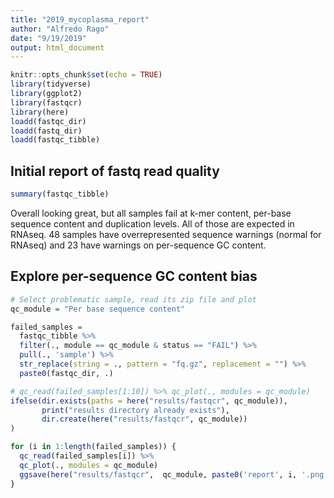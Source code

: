 ```yaml
---
title: "2019_mycoplasma_report"
author: "Alfredo Rago"
date: "9/19/2019"
output: html_document
---
```


```r
knitr::opts_chunk$set(echo = TRUE)
library(tidyverse)
library(ggplot2)
library(fastqcr)
library(here)
loadd(fastqc_dir)
loadd(fastq_dir)
loadd(fastqc_tibble)
```

## Initial report of fastq read quality

```r
summary(fastqc_tibble)
```

Overall looking great, but all samples fail at k-mer content, per-base sequence content and duplication levels. All of those are expected in RNAseq.
48 samples have overrepresented sequence warnings (normal for RNAseq) and 23 have warnings on per-sequence GC content.

## Explore per-sequence GC content bias

```r
# Select problematic sample, read its zip file and plot
qc_module = "Per base sequence content"

failed_samples = 
  fastqc_tibble %>%
  filter(., module == qc_module & status == "FAIL") %>%
  pull(., 'sample') %>%
  str_replace(string = ., pattern = "fq.gz", replacement = "") %>%
  paste0(fastqc_dir, .) 

# qc_read(failed_samples[1:10]) %>% qc_plot(., modules = qc_module)
ifelse(dir.exists(paths = here("results/fastqcr", qc_module)), 
       print("results directory already exists"), 
       dir.create(here("results/fastqcr", qc_module))
)

for (i in 1:length(failed_samples)) {
  qc_read(failed_samples[i]) %>%
  qc_plot(., modules = qc_module)
  ggsave(here("results/fastqcr",  qc_module, paste0('report', i, '.png')), device = 'png')
}
```
